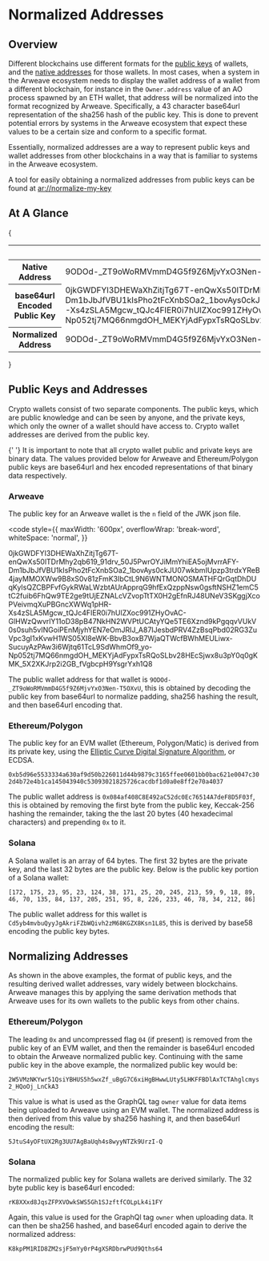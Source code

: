
<HeroPattern />

# Normalized Addresses

## Overview

Different blockchains use different formats for the [public keys](/glossary#public-key) of wallets, and the [native addresses](/glossary#native-address) for those wallets. In most cases, when a system in the Arweave ecosystem needs to display the wallet address of a wallet from a different blockchain, for instance in the `Owner.address` value of an AO process spawned by an ETH wallet, that address will be normalized into the format recognized by Arweave. Specifically, a 43 character base64url representation of the sha256 hash of the public key. This is done to prevent potential errors by systems in the Arweave ecosystem that expect these values to be a certain size and conform to a specific format.

Essentially, normalized addresses are a way to represent public keys and wallet addresses from other blockchains in a way that is familiar to systems in the Arweave ecosystem.

A tool for easily obtaining a normalized addresses from public keys can be found at [ar://normalize-my-key](https://normalize-my-key.arweave.net/)

## At A Glance

{

<div style={{ textAlign: 'center' }}>
  <table
    className="inline-table"
    id="address-table"
    style={{ textAlign: 'left' }}
  >
    <thead>
      <tr style={{ textAlign: 'center' }}>
        <th></th>
        <th>Arweave</th>
        <th>ETH/POL</th>
        <th>Solana</th>
      </tr>
    </thead>
    <tbody>
      <tr>
        <th>Native Address</th>
        <td>9ODOd-_ZT9oWoRMVmmD4G5f9Z6MjvYxO3Nen-T5OXvU</td>
        <td>0x084af408C8E492aC52dc0Ec76514A7deF8D5F03f</td>
        <td>Cd5yb4mvbuQyyJgAkriFZbWQivh2zM68KGZX8Ksn1L85</td>
      </tr>
      <tr>
        <th>base64url Encoded Public Key</th>
        <td className="scrollable-cell">
          0jkGWDFYI3DHEWaXhZitjTg67T-enQwXs50lTDrMhy2qb619_91drv_50J5PwrOYJiMmYhiEA5ojMvrrAFY-Dm1bJbJfVBU1kIsPho2tFcXnbSOa2_1bovAys0ckJU07wkbmIUpzp3trdxYReB4jayMMOXWw9B8xS0v81zFmK3IbCtL9N6WNTMONOSMATHFQrGqtDhDUqKyIsQZCBPFvfGykRWaLWzbtAUrApprqG9hfExQzppNsw0gsftNSHZ1emC5tC2fuib6FhQw9TE2ge9tUjEZNALcVZvopTtTX0H2gEfnRJ48UNeV3SKggjXcoPVeivmqXuPBGncXWWq1pHR-Xs4zSLA5Mgcw_tQJc4FIER0i7hUlZXoc991ZHyOvAC-GlHWzQwvrlY11oD38pB47NkHN2WVPtUCAtyYQe5TE6Xznd9kPgqqvVUkV0s0suh5vINGoiPEnMjyhYEN7eOmJRIJ_A87IJesbdPRV4ZzBsqPbd02RG3ZuVpc3gI1xKvwH1WS05XI8eWK-BbvB3oxB7WjaQTWcfBWhMEULiwx-SucuyAzPAw3i6Wjtq61TcL9SdWhmOf9_yo-Np052tj7MQ66nmgdOH_MEKYjAdFypxTsRQoSLbv28HEcSjwx8u3pY0q0gKMK_5X2XKJrp2i2GB_fVgbcpH9YsgrYxh1Q8
        </td>
        <td className="scrollable-cell">
          2W5VMzNKYwr51QsiYBHUS5h5wxZf_uBgG7C6xiHgBHwwLUty5LHKFFBDlAxTCTAhglcmys2_HQoOj_LnCkA3
        </td>
        <td>rK8XXxd8JqsZFPXVOwkSWS5Gh1SJzftfCOLpLk4i1FY</td>
      </tr>
      <tr>
        <th>Normalized Address</th>
        <td>9ODOd-_ZT9oWoRMVmmD4G5f9Z6MjvYxO3Nen-T5OXvU</td>
        <td>5JtuS4yOFtUX2Rg3UU7AgBaUqh4s8wyyNTZk9UrzI-Q</td>
        <td>K8kpPM1RID8ZM2sjF5mYy0rP4gXSRDbrwPUd9Qths64</td>
      </tr>
    </tbody>
  </table>
</div>
}

## Public Keys and Addresses

Crypto wallets consist of two separate components. The public keys, which are public knowledge and can be seen by anyone, and the private keys, which only the owner of a wallet should have access to. Crypto wallet addresses are derived from the public key.

<Tip title="Encoded Public Keys">
  {' '}
  It is important to note that all crypto wallet public and
  private keys are binary data. The values provided below for Arweave and
  Ethereum/Polygon public keys are base64url and hex encoded representations of
  that binary data respectively.
</Tip>

### Arweave

The public key for an Arweave wallet is the `n` field of the JWK json file.

<code
  style={{
    maxWidth: '600px',
    overflowWrap: 'break-word',
    whiteSpace: 'normal',
  }}
>
  0jkGWDFYI3DHEWaXhZitjTg67T-enQwXs50lTDrMhy2qb619_91drv_50J5PwrOYJiMmYhiEA5ojMvrrAFY-Dm1bJbJfVBU1kIsPho2tFcXnbSOa2_1bovAys0ckJU07wkbmIUpzp3trdxYReB4jayMMOXWw9B8xS0v81zFmK3IbCtL9N6WNTMONOSMATHFQrGqtDhDUqKyIsQZCBPFvfGykRWaLWzbtAUrApprqG9hfExQzppNsw0gsftNSHZ1emC5tC2fuib6FhQw9TE2ge9tUjEZNALcVZvopTtTX0H2gEfnRJ48UNeV3SKggjXcoPVeivmqXuPBGncXWWq1pHR-Xs4zSLA5Mgcw_tQJc4FIER0i7hUlZXoc991ZHyOvAC-GlHWzQwvrlY11oD38pB47NkHN2WVPtUCAtyYQe5TE6Xznd9kPgqqvVUkV0s0suh5vINGoiPEnMjyhYEN7eOmJRIJ_A87IJesbdPRV4ZzBsqPbd02RG3ZuVpc3gI1xKvwH1WS05XI8eWK-BbvB3oxB7WjaQTWcfBWhMEULiwx-SucuyAzPAw3i6Wjtq61TcL9SdWhmOf9_yo-Np052tj7MQ66nmgdOH_MEKYjAdFypxTsRQoSLbv28HEcSjwx8u3pY0q0gKMK_5X2XKJrp2i2GB_fVgbcpH9YsgrYxh1Q8
</code>

The public wallet address for that wallet is `9ODOd-_ZT9oWoRMVmmD4G5f9Z6MjvYxO3Nen-T5OXvU`, this is obtained by decoding the public key from base64url to normalize padding, sha256 hashing the result, and then base64url encoding that.

### Ethereum/Polygon

The public key for an EVM wallet (Ethereum, Polygon/Matic) is derived from its private key, using the [Elliptic Curve Digital Signature Algorithm](https://en.wikipedia.org/wiki/Elliptic_Curve_Digital_Signature_Algorithm), or ECDSA.

`0xb5d96e5533334a630af9d50b226011d44b9879c3165ffee0601bb0bac621e0047c302d4b72e4b1ca145043940c53093021825726cacdbf1d0a0e8ff2e70a4037`

The public wallet address is `0x084af408C8E492aC52dc0Ec76514A7deF8D5F03f`, this is obtained by removing the first byte from the public key, Keccak-256 hashing the remainder, taking the the last 20 bytes (40 hexadecimal characters) and prepending `0x` to it.

### Solana

A Solana wallet is an array of 64 bytes. The first 32 bytes are the private key, and the last 32 bytes are the public key. Below is the public key portion of a Solana wallet:

`[172, 175, 23, 95, 23, 124, 38, 171, 25, 20, 245, 213, 59, 9, 18, 89, 46, 70, 135, 84, 137, 205, 251, 95, 8, 226, 233, 46, 78, 34, 212, 86]`

The public wallet address for this wallet is `Cd5yb4mvbuQyyJgAkriFZbWQivh2zM68KGZX8Ksn1L85`, this is derived by base58 encoding the public key bytes.

## Normalizing Addresses

As shown in the above examples, the format of public keys, and the resulting derived wallet addresses, vary widely between blockchains. Arweave manages this by applying the same derivation methods that Arweave uses for its own wallets to the public keys from other chains.

### Ethereum/Polygon

The leading `0x` and uncompressed flag `04` (if present) is removed from the public key of an EVM wallet, and then the remainder is base64url encoded to obtain the Arweave normalized public key. Continuing with the same public key in the above example, the normalized public key would be:

`2W5VMzNKYwr51QsiYBHUS5h5wxZf_uBgG7C6xiHgBHwwLUty5LHKFFBDlAxTCTAhglcmys2_HQoOj_LnCkA3`

This value is what is used as the GraphQL tag `owner` value for data items being uploaded to Arweave using an EVM wallet. The normalized address is then derived from this value by sha256 hashing it, and then base64url encoding the result:

`5JtuS4yOFtUX2Rg3UU7AgBaUqh4s8wyyNTZk9UrzI-Q`

### Solana

The normalized public key for Solana wallets are derived similarly. The 32 byte public key is base64url encoded:

`rK8XXxd8JqsZFPXVOwkSWS5Gh1SJzftfCOLpLk4i1FY`

Again, this value is used for the GraphQl tag `owner` when uploading data. It can then be sha256 hashed, and base64url encoded again to derive the normalized address:

`K8kpPM1RID8ZM2sjF5mYy0rP4gXSRDbrwPUd9Qths64`
